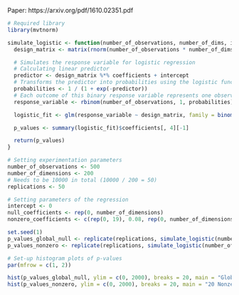 Paper: https://arxiv.org/pdf/1610.02351.pdf
```r
# Required library
library(mvtnorm)

simulate_logistic <- function(number_of_observations, number_of_dims, intercept, coefficients) {
  design_matrix <- matrix(rnorm(number_of_observations * number_of_dims), ncol = number_of_dims)

  # Simulates the response variable for logistic regression
  # Calculating linear predictor
  predictor <- design_matrix %*% coefficients + intercept
  # Transforms the predictor into probabilities using the logistic function
  probabilities <- 1 / (1 + exp(-predictor))
  # Each outcome of this binary response variable represents one observation
  response_variable <- rbinom(number_of_observations, 1, probabilities)

  logistic_fit <- glm(response_variable ~ design_matrix, family = binomial(link = "logit"))

  p_values <- summary(logistic_fit)$coefficients[, 4][-1]

  return(p_values)
}

# Setting experimentation parameters
number_of_observations <- 500
number_of_dimensions <- 200
# Needs to be 10000 in total (10000 / 200 = 50)
replications <- 50

# Setting parameters of the regression
intercept <- 0
null_coefficients <- rep(0, number_of_dimensions)
nonzero_coefficients <- c(rep(0, 19), 0.08, rep(0, number_of_dimensions - 20))

set.seed(1)
p_values_global_null <- replicate(replications, simulate_logistic(number_of_observations, number_of_dimensions, intercept, null_coefficients))
p_values_nonzero <- replicate(replications, simulate_logistic(number_of_observations, number_of_dimensions, intercept, nonzero_coefficients))

# Set-up histogram plots of p-values
par(mfrow = c(1, 2))

```
```r
hist(p_values_global_null, ylim = c(0, 2000), breaks = 20, main = "Global Null, AR(1) Design", xlab = "P-Values", ylab = "Count", col = "lightblue", border = "white")
hist(p_values_nonzero, ylim = c(0, 2000), breaks = 20, main = "20 Nonzero Coefficients, AR(1) Design", xlab = "P-Values", ylab = "Count", col = "lightblue", border = "white")
```
